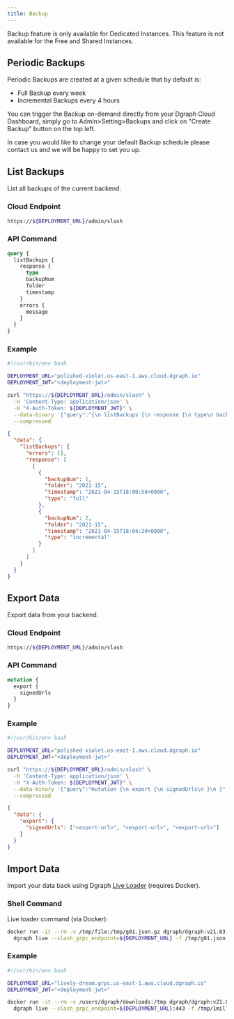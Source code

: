 ```yaml
---
title: Backup
---
```


<Note>
  Backup feature is only available for Dedicated Instances. This feature is not
  available for the Free and Shared Instances.
</Note>

## Periodic Backups

Periodic Backups are created at a given schedule that by default is:

- Full Backup every week
- Incremental Backups every 4 hours

You can trigger the Backup on-demand directly from your Dgraph Cloud Dashboard,
simply go to Admin>Setting>Backups and click on "Create Backup" button on the
top left.

In case you would like to change your default Backup schedule please contact us
and we will be happy to set you up.

## List Backups

List all backups of the current backend.

### Cloud Endpoint

```sh
https://${DEPLOYMENT_URL}/admin/slash
```

### API Command

```graphql
query {
  listBackups {
    response {
      type
      backupNum
      folder
      timestamp
    }
    errors {
      message
    }
  }
}
```

### Example

<CodeGroup>

```sh
#!/usr/bin/env bash

DEPLOYMENT_URL="polished-violet.us-east-1.aws.cloud.dgraph.io"
DEPLOYMENT_JWT="<deployment-jwt>"

curl "https://${DEPLOYMENT_URL}/admin/slash" \
  -H 'Content-Type: application/json' \
  -H "X-Auth-Token: ${DEPLOYMENT_JWT}" \
  --data-binary '{"query":"{\n listBackups {\n response {\n type\n backupNum\n folder\n timestamp\n }, errors {\n message\n }\n} \n}","variables":{}}' \
  --compressed
```

```json
{
  "data": {
    "listBackups": {
      "errors": [],
      "response": [
        [
          {
            "backupNum": 1,
            "folder": "2021-15",
            "timestamp": "2021-04-15T18:00:58+0000",
            "type": "full"
          },
          {
            "backupNum": 2,
            "folder": "2021-15",
            "timestamp": "2021-04-15T18:04:29+0000",
            "type": "incremental"
          }
        ]
      ]
    }
  }
}
```

</CodeGroup>

## Export Data

Export data from your backend.

### Cloud Endpoint

```sh
https://${DEPLOYMENT_URL}/admin/slash
```

### API Command

```graphql
mutation {
  export {
    signedUrls
  }
}
```

### Example

<CodeGroup>

```sh
#!/usr/bin/env bash

DEPLOYMENT_URL="polished-violet.us-east-1.aws.cloud.dgraph.io"
DEPLOYMENT_JWT="<deployment-jwt>"

curl "https://${DEPLOYMENT_URL}/admin/slash" \
  -H 'Content-Type: application/json' \
  -H "X-Auth-Token: ${DEPLOYMENT_JWT}" \
  --data-binary '{"query":"mutation {\n export {\n signedUrls\n }\n }","variables":{}}' \
  --compressed
```

```json
{
  "data": {
    "export": {
      "signedUrls": ["<export-url>", "<export-url>", "<export-url>"]
    }
  }
}
```

</CodeGroup>

## Import Data

Import your data back using Dgraph
[Live Loader](./cloud/admin/import-export.md#importing-data-with-live-loader)
(requires Docker).

### Shell Command

Live loader command (via Docker):

```sh
docker run -it --rm -v /tmp/file:/tmp/g01.json.gz dgraph/dgraph:v21.03-slash \
  dgraph live --slash_grpc_endpoint=${DEPLOYMENT_URL} -f /tmp/g01.json.gz -t ${DEPLOYMENT_JWT}
```

### Example

<CodeGroup>

```sh
#!/usr/bin/env bash

DEPLOYMENT_URL="lively-dream.grpc.us-east-1.aws.cloud.dgraph.io"
DEPLOYMENT_JWT="<deployment-jwt>"

docker run -it --rm -v /users/dgraph/downloads:/tmp dgraph/dgraph:v21.03-slash \
  dgraph live --slash_grpc_endpoint=${DEPLOYMENT_URL}:443 -f /tmp/1million.rdf.gz -t ${DEPLOYMENT_JWT}
```

```json

```

</CodeGroup>

